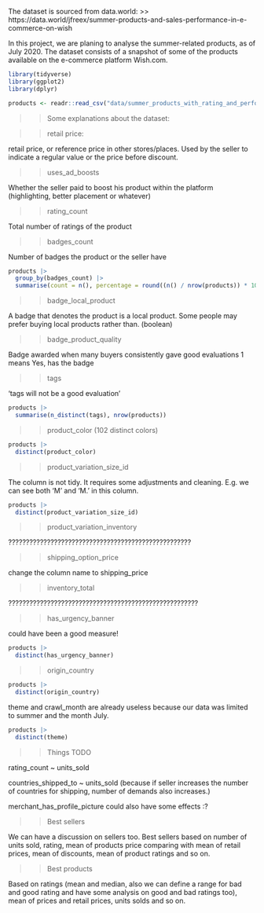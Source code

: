 

The dataset is sourced from data.world:
  >> https://data.world/jfreex/summer-products-and-sales-performance-in-e-commerce-on-wish


In this project, we are planing to analyse the summer-related products, as of July 2020. The dataset consists of a snapshot of some of the products available on the e-commerce platform Wish.com.



```r
library(tidyverse)
library(ggplot2)
library(dplyr)
```


```r
products <- readr::read_csv("data/summer_products_with_rating_and_performance_2020_08.csv", show_col_types = FALSE)
```


>> Some explanations about the dataset:

>> retail price:

retail price, or reference price in other stores/places. Used by the seller to indicate a regular value or the price before discount.

>> uses_ad_boosts

Whether the seller paid to boost his product within the platform (highlighting, better placement or whatever)

>> rating_count

Total number of ratings of the product

>> badges_count

Number of badges the product or the seller have
```r
products |>
  group_by(badges_count) |>
  summarise(count = n(), percentage = round((n() / nrow(products)) * 100, 2))
```
>> badge_local_product

A badge that denotes the product is a local product. Some people may prefer buying local products rather than. (boolean)

>> badge_product_quality

Badge awarded when many buyers consistently gave good evaluations 1 means Yes, has the badge

>> tags

'tags will not be a good evaluation'

```r
products |>
  summarise(n_distinct(tags), nrow(products))
```
>> product_color  (102 distinct colors)

```r
products |>
  distinct(product_color)
```
>> product_variation_size_id

The column is not tidy. It requires some adjustments and cleaning.
E.g. we can see both 'M' and 'M.' in this column.
```r
products |>
  distinct(product_variation_size_id)
```
>> product_variation_inventory

????????????????????????????????????????????????????

>> shipping_option_price 

change the column name to shipping_price

>> inventory_total 

??????????????????????????????????????????????????????

>> has_urgency_banner

could have been a good measure!
```r
products |>
  distinct(has_urgency_banner)
```
>> origin_country

```r
products |>
  distinct(origin_country)
```
theme and crawl_month are already useless because our data was limited to summer and the month July.
```r
products |>
  distinct(theme)
```


>> Things TODO

rating_count ~ units_sold

countries_shipped_to ~ units_sold 
(because if seller increases the number of countries for shipping, number of demands also increases.)

merchant_has_profile_picture could also have some effects :?

>> Best sellers

We can have a discussion on sellers too. Best sellers based on number of units sold, rating, mean of products price comparing with mean of retail prices, mean of discounts, mean of product ratings and so on. 

>> Best products

Based on ratings (mean and median, also we can define a range for bad and good rating and have some analysis on good and bad ratings too), mean of prices and retail prices, units solds and so on.






